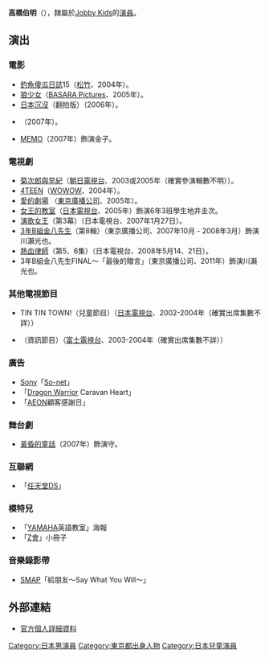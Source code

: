 {{藝人
| 類型 = 男演員
| 圖片 = 
| 原名 = {{lang|ja|高橋 伯明}}
| 民族 = [[日本人|日本人]]
| 出生日期 = 1992年6月1日
| 出生地點 = [[日本|日本]][[東京都|東京都]]
| 官方網站 = {{URL|http://www.jobbykids.jp/profile/profile.cgi?x=view&id=103|官方網站}}
| imdb = 
}}
{{Japanese|japanese=高橋 伯明|kana=たかはし のりあき|romaji=Takahashi Noriaki}}
'''高橋伯明'''（{{bd|1992年|6月1日|catIdx=Takahashi, Noriaki}}），隸屬於[[Jobby_Kids|Jobby Kids]]的[[演員|演員]]。

==演出==
===電影===
* [[釣魚傻瓜日誌|釣魚傻瓜日誌]]15（[[松竹|松竹]]、2004年）。
* [[狼少女|狼少女]]（[[BASARA_Pictures|BASARA Pictures]]、2005年）。
* [[日本沉沒|日本沉沒]]（翻拍版）（2006年）。
* {{lang|ja|[[天国は待ってくれる|天国は待ってくれる]]}}（2007年）。
* [[MEMO|MEMO]]（2007年）飾演金子。

===電視劇===
* [[菊次郎與早紀|菊次郎與早紀]]（[[朝日電視台|朝日電視台]]、2003或2005年（確實參演輯數不明））。
* [[4TEEN|4TEEN]]（[[WOWOW|WOWOW]]、2004年）。
* [[愛的劇場|愛的劇場]] {{lang|ja|[[うちはステップファミリ|うちはステップファミリ]]}}（[[東京廣播公司|東京廣播公司]]、2005年）。
* [[女王的教室|女王的教室]]（[[日本電視台|日本電視台]]、2005年）飾演6年3班學生地井圭次。
* [[演歌女王|演歌女王]]（第3幕）（日本電視台、2007年1月27日）。
* [[3年B組金八先生|3年B組金八先生]]（第8輯）（東京廣播公司、2007年10月 - 2008年3月）飾演川瀨光也。
* [[熱血律師|熱血律師]]（第5、6集）（日本電視台、2008年5月14、21日）。
* 3年B組金八先生FINAL～「最後的贈言」（東京廣播公司、2011年）飾演川瀨光也。

===其他電視節目===
* TIN TIN TOWN!（兒童節目）（[[日本電視台|日本電視台]]、2002-2004年（確實出席集數不詳））
* {{lang|ja|とくダネ!発 GO-ガイ!}}（資訊節目）（[[富士電視台|富士電視台]]、2003-2004年（確實出席集數不詳））

===廣告===
* [[Sony|Sony]]「[[So-net|So-net]]」
* 「[[勇者鬥惡龍|Dragon Warrior]] Caravan Heart」
* 「[[永旺集團|AEON]]顧客感謝日」

===舞台劇===
* [[黃昏的童話|黃昏的童話]]（2007年）飾演守。

===互聯網===
* 「[[任天堂|任天堂]][[任天堂DS|DS]]{{lang|ja|えいご漬け}}」

===模特兒===
* 「[[山葉株式會社|YAMAHA]]英語教室」海報
* 「[[Z會|Z會]]」小冊子

===音樂錄影帶===
* [[SMAP|SMAP]]「給朋友～Say What You Will～」

==外部連結==
* [https://web.archive.org/web/20071016122950/http://jobbykids.jp/profile/profile.cgi?x=view&id=103 官方個人詳細資料]

{{Japan-enter-bio-stub}}

{{DEFAULTSORT:Takahashi, Noriaki}}
[[Category:日本男演員|Category:日本男演員]]
[[Category:東京都出身人物|Category:東京都出身人物]]
[[Category:日本兒童演員|Category:日本兒童演員]]